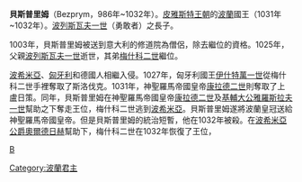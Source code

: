 {{unreferenced|time=2012-2-22}} 
'''貝斯普里姆 '''（Bezprym，986年~1032年）。[[皮雅斯特王朝|皮雅斯特王朝]]的[[波蘭|波蘭]]國王（1031年~1032年）。[[波列斯瓦夫一世|波列斯瓦夫一世]]（勇敢者）之長子。

1003年，貝斯普里姆被送到意大利的修道院為僧侶，除去繼位的資格。1025年，父親[[波列斯瓦夫一世|波列斯瓦夫一世]]逝世，其弟[[梅什科二世|梅什科二世]]繼位。

[[波希米亞|波希米亞]]、[[匈牙利|匈牙利]]和德國人相繼入侵。1027年，匈牙利國王[[伊什特萬一世|伊什特萬一世]]從梅什科二世手裡奪取了斯洛伐克。1031年，神聖羅馬帝國皇帝[[康拉德二世|康拉德二世]]則奪取了上盧日策。同年，貝斯普里姆在神聖羅馬帝國皇帝[[康拉德二世|康拉德二世]]及[[基輔大公|基輔大公]][[雅羅斯拉夫_(智者)|雅羅斯拉夫一世]]幫助之下奪走王位，梅什科二世逃到[[波希米亞|波希米亞]]。貝斯普里姆遂將波蘭皇冠送給神聖羅馬帝國皇帝。但是貝斯普里姆的統治短暫，他在1032年被殺。在[[捷克君主列表|波希米亞公爵]][[奧爾德日赫|奧爾德日赫]]幫助下，梅什科二世在1032年恢復了王位，

{{Start box}}
{{S-hou|[[皮雅斯特王朝|皮雅斯特王朝]]||986年||1032年}}
{{S-reg}}
{{S-bef|before=弟[[梅什科二世|梅什科二世]]}}
{{S-ttl|title=[[波蘭君主列表|波蘭君主]]|years=1031年–1032年}}
{{S-aft|after=弟[[梅什科二世|梅什科二世]]}}
{{S-end}}
{{波蘭君主}}
[[Category:波蘭君主|Category:波蘭君主]]
[[category:1032年逝世|B]]